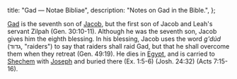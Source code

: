   title: "Gad — Notae Bibliae",
  description: "Notes on Gad in the Bible.",
};

<Initial text="Gad"/>

[Gad](/glossary/names#gad) is the seventh son of [Jacob](/people/patriarchs/jacob), but the first son of Jacob and Leah's servant Zilpah (Gen. 30:10-11). Although he was the seventh son, Jacob gives him the eighth blessing. In his blessing, Jacob uses the word *g'dúd* (גדוד, "raiders") to say that raiders shall raid Gad, but that he shall overcome them when they retreat (Gen. 49:19). He dies in [Egypt](/places/old-testament/genesis/egypt), and is carried to [Shechem](/places/old-testament/genesis/shechem) with [Joseph](/people/twelve-tribes-of-israel/joseph) and buried there (Ex. 1:5-6) (Josh. 24:32) (Acts 7:15-16).
